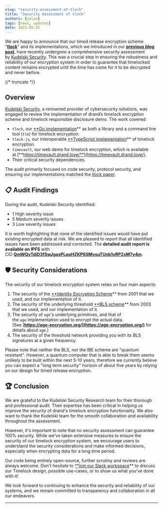 ```yaml
---
slug: "security-assessment-of-tlock"
title: "Security Assessment of tlock"
authors: [yolan]
tags: [news, updates]
date: 2023-05-25
---
```


We are happy to announce that our timed release encryption scheme "[**tlock**](https://eprint.iacr.org/2023/189)" and its implementations, which we introduced in our [**previous blog post**](/blog/timelock-encryption-is-now-supported-on-drand-mainnet), have recently undergone a comprehensive security assessment by [Kudelski Security](https://drand.love/d800657770494c6cb39cffb5480407a4). This was a crucial step in ensuring the robustness and reliability of our encryption system in order to guarantee that timelocked content remains encrypted until the time has come for it to be decrypted and never before.

{/* truncate */}

## **Overview**

[Kudelski Security](https://drand.love/d800657770494c6cb39cffb5480407a4), a renowned provider of cybersecurity solutions, was engaged to review the implementation of drand’s timelock encryption scheme and timelock responsible disclosure demo. The work covered:

- `tlock`, our [**Go implementation](https://github.com/drand/tlock/)** as both a library and a command line tool (`tle`) for timelock encryption.
- `tlock-js`, our interoperable [**TypeScript implementation](https://github.com/drand/tlock-js/)** of timelock encryption.
- `timevault`, our web demo for timelock encryption, which is available at [**https://timevault.drand.love/**](https://timevault.drand.love/).
- Their critical security dependencies.

The audit primarily focused on code security, protocol security, and ensuring our implementations matched the [tlock paper](https://eprint.iacr.org/2023/189).

## 📋 **Audit Findings**

During the audit, Kudelski Security identified:

- 1 High severity issue
- 5 Medium severity issues
- 3 Low severity issues

It is worth highlighting that none of the identified issues would have put existing encrypted data at risk. We are pleased to report that all identified issues have been addressed and corrected. The **detailed audit report is available on IPFS** with CID [**QmWQvTdiD3fSwJgasPLppHZKP6SMvsuTUnb1vRP2xM7y4m**](https://ipfs.io/ipfs/QmWQvTdiD3fSwJgasPLppHZKP6SMvsuTUnb1vRP2xM7y4m).

## 🛡️ **Security Considerations**

The security of our timelock encryption system relies on four main aspects:

1. The security of the [**Identity Encryption Scheme](https://en.wikipedia.org/wiki/Boneh%E2%80%93Franklin_scheme)** from 2001 that we used, and our implementation of it.
2. The security of the underlying threshold [**BLS scheme](https://en.wikipedia.org/wiki/BLS_digital_signature)** from 2003 that we used, and our implementation of it.
3. The security of `age`'s underlying primitives, and that of the `age` implementation used to encrypt the actual data. (See [**https://age-encryption.org/](https://age-encryption.org/)** for details about `age`.)
4. The security of the threshold network providing you with its BLS signatures at a given frequency.

Please note that neither the BLS, nor the IBE scheme are "quantum resistant". However, a quantum computer that is able to break them seems unlikely to be built within the next 5-10 years, therefore we currently believe you can expect a "long term security" horizon of about five years by relying on our design for timed release encryption.

## 🏆 **Conclusion**

We are grateful to the Kudelski Security Research team for their thorough and professional audit. Their expertise has been critical in helping us improve the security of drand's timelock encryption functionality. We also want to thank the Kudelski team for the smooth collaboration and availability throughout the assessment.

However, it's important to note that no security assessment can guarantee 100% security. While we've taken extensive measures to ensure the security of our timelock encryption system, we encourage users to understand the security considerations and make informed decisions, especially when encrypting data for a long time period.

Our code being entirely open-source, further scrutiny and reviews are always welcome. Don't hesitate to [**join our Slack workspace](https://join.slack.com/t/drandworkspace/shared_invite/zt-19u4rf6if-bf7lxIvF2zYn4~TrBwfkiA)** to discuss our Timelock design, possible use-cases, or to show us what you've done with it!

We look forward to continuing to enhance the security and reliability of our systems, and we remain committed to transparency and collaboration in all our endeavors.

---
